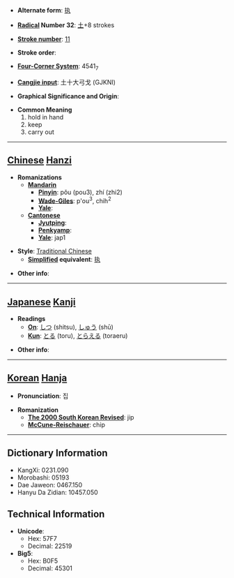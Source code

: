 * '''Alternate form''': [[执]]

* '''[[Wiktionary:Chinese radical index| Radical]] Number 32''': [[Wiktionary:Chinese radical index 土|土]]+8 strokes

* '''[[Wiktionary:Chinese total strokes index|Stroke number]]''': [[Wiktionary:Chinese total strokes index 11|11]]

* '''Stroke order''': 

* '''[[Wiktionary:Chinese four corner index|Four-Corner System]]''': 4541<sub>7</sub>

* '''[[Wiktionary:Chinese Cangjie index|Cangjie input]]''': 土十大弓戈 (GJKNI)

* '''Graphical Significance and Origin''': 

* '''Common Meaning'''
*#hold in hand
*# keep
*# carry out


----

== [[Chinese]] [[Hanzi]] ==

* '''Romanizations'''
** '''[[Mandarin]]'''
*** '''[[Pinyin]]''': pǒu (pou3), zhí (zhi2)
*** '''[[Wade-Giles]]''': p'ou<sup>3</sup>, chih<sup>2</sup>
*** '''[[Yale]]''': 
** '''[[Cantonese]]'''
*** '''[[Jyutping]]''':
*** '''[[Penkyamp]]''': 
*** '''[[Yale]]''': jap1

* '''Style''': [[Traditional Chinese]] 
** '''[[Simplified Chinese|Simplified]] equivalent''': [[执]]

* '''Other info''': 

----

== [[Japanese]] [[Kanji]] ==

* '''Readings'''
** '''[[On]]''': [[しつ]] (shitsu), [[しゅう]] (shū)
** '''[[Kun]]''': [[とる]] (toru), [[とらえる]] (toraeru)

* '''Other info''':  

----

== [[Korean]] [[Hanja]] ==

* '''Pronunciation''': 집

* '''Romanization'''
** '''[[The 2000 South Korean Revised Romanization|The 2000 South Korean Revised]]''': jip
** '''[[McCune-Reischauer]]''': chip

----

== Dictionary Information ==

* KangXi: 0231.090
* Morobashi: 05193
* Dae Jaweon: 0467.150
* Hanyu Da Zidian: 10457.050

== Technical Information ==

* '''Unicode''':
** Hex: 57F7
** Decimal: 22519
* '''Big5''':
** Hex: B0F5
** Decimal: 45301